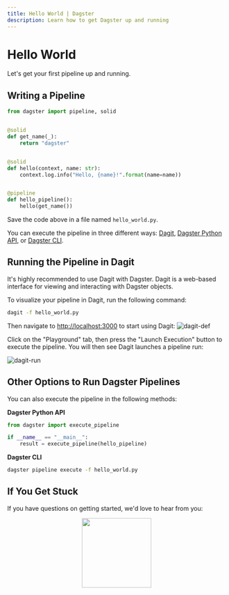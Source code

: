 ```yaml
---
title: Hello World | Dagster
description: Learn how to get Dagster up and running
---
```


# Hello World

Let's get your first pipeline up and running.

## Writing a Pipeline

```python file=/getting_started/hello_world.py startafter=start_pipeline_marker endbefore=end_pipeline_marker
from dagster import pipeline, solid


@solid
def get_name(_):
    return "dagster"


@solid
def hello(context, name: str):
    context.log.info("Hello, {name}!".format(name=name))


@pipeline
def hello_pipeline():
    hello(get_name())
```

Save the code above in a file named `hello_world.py`.

You can execute the pipeline in three different ways: [Dagit](#), [Dagster Python API](#), or [Dagster CLI](#).

## Running the Pipeline in Dagit

It's highly recommended to use Dagit with Dagster. Dagit is a web-based interface for viewing and
interacting with Dagster objects.

To visualize your pipeline in Dagit, run the following command:

```bash
dagit -f hello_world.py
```

Then navigate to <http://localhost:3000> to start using Dagit:
![dagit-def](/images/getting-started/dagit-def.png)

Click on the "Playground" tab, then press the "Launch Execution" button to execute the pipeline. You
will then see Dagit launches a pipeline run:

![dagit-run](/images/getting-started/dagit-run.png)

## Other Options to Run Dagster Pipelines

You can also execute the pipeline in the following methods:

**Dagster Python API**

```python file=/getting_started/hello_world.py startafter=start_execute_marker endbefore=end_execute_marker
from dagster import execute_pipeline

if __name__ == "__main__":
    result = execute_pipeline(hello_pipeline)
```

**Dagster CLI**

```bash
dagster pipeline execute -f hello_world.py
```

## If You Get Stuck

If you have questions on getting started, we'd love to hear from you:

<p align="center">
  <a href="https://dagster-slackin.herokuapp.com/" target="_blank">
    <img
      src="https://user-images.githubusercontent.com/609349/63558739-f60a7e00-c502-11e9-8434-c8a95b03ce62.png"
      width="160px"
    />
  </a>
</p>
